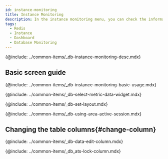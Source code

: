 ```yaml
---
id: instance-monitoring
title: Instance Monitoring
description: In the instance monitoring menu, you can check the information details on key metrics of the database server in real time.
tags:
  - Redis
  - Instance
  - Dashboard
  - Database Monitoring
---
```



{@include: ../common-items/_db-instance-monitoring-desc.mdx}

## Basic screen guide

<ProdImg img='db-instance-monitoring.png' desc='인스턴스 모니터링' />

{@include: ../common-items/_db-instance-monitoring-basic-usage.mdx}

<!-- 지표 선택하기 -->

{@include: ../common-items/_db-select-metric-data-widget.mdx}

<!-- 레이아웃 설정하기 -->

{@include: ../common-items/_db-set-layout.mdx}

<!-- 액티브 세션 영역 활용 -->

{@include: ../common-items/_db-using-area-active-session.mdx}

## Changing the table columns{#change-column}

{@include: ../common-items/_db-data-edit-column.mdx}

<!-- 컬럼 정보 안내 -->

{@include: ../common-items/_db_ats-lock-column.mdx}  
